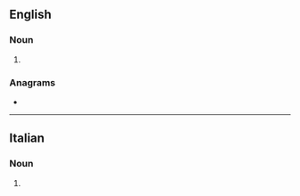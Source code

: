 ==English==

===Noun===
{{head|en|noun form}}

# {{plural of|en|concetto}}

===Anagrams===
* {{anagrams|en|a=cceinott|tectonic}}

----

==Italian==

===Noun===
{{head|it|noun form|g=m}}

# {{plural of|it|concetto}}